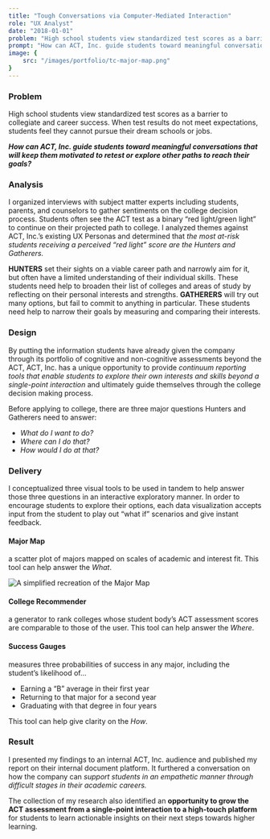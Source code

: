 ```yaml
---
title: "Tough Conversations via Computer-Mediated Interaction"
role: "UX Analyst"
date: "2018-01-01"
problem: "High school students view standardized test scores as a barrier to collegiate and career success. When test results do not meet expectations, students feel they cannot pursue their dream schools or jobs."
prompt: "How can ACT, Inc. guide students toward meaningful conversations that will keep them motivated to retest or explore other paths to reach their goals?"
image: {
    src: "/images/portfolio/tc-major-map.png"
}
---
```


### Problem

High school students view standardized test scores as a barrier to collegiate and career success. When test results do not meet expectations, students feel they cannot pursue their dream schools or jobs.

**_How can ACT, Inc. guide students toward meaningful conversations that will keep them motivated to retest or explore other paths to reach their goals?&nbsp;_**

### Analysis

I organized interviews with subject matter experts including students, parents, and counselors to gather sentiments on the college decision process. Students often see the ACT test as a binary “red light/green light” to continue on their projected path to college. I analyzed themes against ACT, Inc.’s existing UX Personas and determined that _the most at-risk students receiving a perceived “red light” score are the Hunters and Gatherers._

**HUNTERS** set their sights on a viable career path and narrowly aim for it, but often have a limited understanding of their individual skills. These students need help to broaden their list of colleges and areas of study by reflecting on their personal interests and strengths.
**GATHERERS** will try out many options, but fail to commit to anything in particular. These students need help to narrow their goals by measuring and comparing their interests.

### Design

By putting the information students have already given the company through its portfolio of cognitive and non-cognitive assessments beyond the ACT, ACT, Inc. has a unique opportunity to provide _continuum reporting tools that enable students to explore their own interests and skills beyond a single-point interaction_ and ultimately guide themselves through the college decision making process.

Before applying to college, there are three major questions Hunters and Gatherers need to answer:

- _What do I want to do?_
- _Where can I do that?_
- _How would I do at that?_

### Delivery

I conceptualized three visual tools to be used in tandem to help answer those three questions in an interactive exploratory manner. In order to encourage students to explore their options, each data visualization accepts input from the student to play out “what if” scenarios and give instant feedback.

#### Major Map

a scatter plot of majors mapped on scales of academic and interest fit. This tool can help answer the _What_.

![A simplified recreation of the Major Map](/images/portfolio/tc-major-map.png)

#### College Recommender

a generator to rank colleges whose student body’s ACT assessment scores are comparable to those of the user. This tool can help answer the _Where_.

#### Success Gauges

measures three probabilities of success in any major, including the student’s likelihood of…

- Earning a “B” average in their first year
- Returning to that major for a second year
- Graduating with that degree in four years

This tool can help give clarity on the _How_.

### Result

I presented my findings to an internal ACT, Inc. audience and published my report on their internal document platform. It furthered a conversation on how the company can _support students in an empathetic manner through difficult stages in their academic careers._

The collection of my research also identified an **opportunity to grow the ACT assessment from a single-point interaction to a high-touch platform** for students to learn actionable insights on their next steps towards higher learning.

